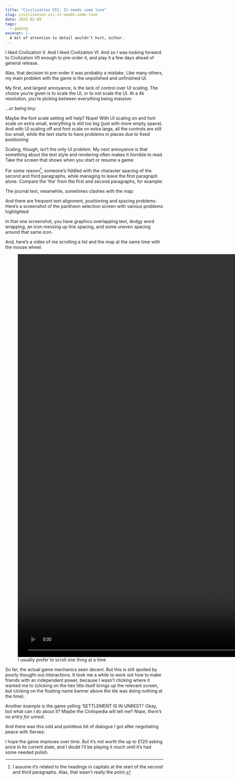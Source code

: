 ```yaml
---
title: "Civilization VII: It needs some love"
slug: civilization-vii-it-needs-some-love
date: 2025-02-09
tags:
  - gaming
excerpt: |-
  A bit of attention to detail wouldn’t hurt, either.
---
```




I liked Civilization V. And I liked Civilization VI. And so I was looking
forward to Civilization VII enough to pre-order it, and play it a few days ahead
of general release.

Alas, that decision to pre-order it was probably a mistake. Like many others, my
main problem with the game is the unpolished and unfinished UI.

My first, and largest annoyance, is the lack of control over UI scaling. The
choice you’re given is to scale the UI, or to not scale the UI. At a 4k
resolution, you’re picking between everything being massive:

<CaptionedImage
  src={ui_scaled_avif}
  alt="An in-game screenshot of Civilization VII with scaling on, showing the city build menu taking up a third of the screen."
  caption="So much scrolling in that list"
/>

...or being tiny:

<CaptionedImage
  src={ui_unscaled_avif}
  alt="An in-game screenshot of Civilization VII with scaling of, showing the city build menu taking up a ninth of the screen."
  caption="I’m starting to think Goldilocks was misunderstood"
/>

Maybe the font scale setting will help? Nope! With UI scaling on and font scale
on extra small, everything is still too big (just with more empty space). And
with UI scaling off and font scale on extra large, all the controls are still
too small, while the text starts to have problems in places due to fixed
positioning:

<CaptionedImage
  src={large_font_touching_text_png}
  alt="A screenshot of city yields without any space between some of the values."
  caption="That’s not how spacing is meant to work, Firaxis"
/>

Scaling, though, isn’t the only UI problem. My next annoyance is that something
about the text style and rendering often makes it horrible to read. Take the
screen that shows when you start or resume a game:

<CaptionedImage
  src={continue_game_avif}
  alt="A screenshot of the main game loading screen containing lots of text."
  caption="This screen really needs a bit of design thought into the layout"
/>

For some reason[^1], someone’s fiddled with the character spacing of the second
and third paragraphs, while managing to leave the first paragraph alone. Compare
the ‘the’ from the first and second paragraphs, for example:

<CaptionedImage
  src={the_spacing_png}
  alt="A screenshot comparing the rendering of the word ‘the’ from the first and second paragraph."
  caption="Why?"
/>

The journal text, meanwhile, sometimes clashes with the map:

<CaptionedImage
  src={journal_avif}
  alt="A screenshot of showing the journal text clashing with the game map."
  caption="Did anyone put any thought into that ‘Turns remaining’ text?"
/>

And there are frequent text alignment, positioning and spacing problems. Here’s
a screenshot of the pantheon selection screen with various problems highlighted:

<CaptionedImage
  src={pantheon_avif}
  alt="A screenshot of ‘Select a pantheon’ screen showing various text alignment and spacing problem."
  caption="Weird alignment and spacing problems are scattered throughout the game"
/>

In that one screenshot, you have graphics overlapping text, dodgy word wrapping,
an icon messing up line spacing, and some uneven spacing around that same icon.

And, here’s a video of me scrolling a list and the map at the same time with the
mouse wheel:

<figure>
  <video width="2560" autoPlay controls loop muted playsInline>
    <source src={scrolling_mp4} type="video/mp4" />
  </video>
  <figcaption>I usually prefer to scroll one thing at a time</figcaption>
</figure>

So far, the actual game mechanics seen decent. But this is still spoiled by
poorly thought-out interactions. It took me a while to work out how to make
friends with an independent power, because I wasn’t clicking where it wanted me
to (clicking on the hex title itself brings up the relevant screen, but clicking
on the floating name banner above the tile was doing nothing at the time).

Another example is the game yelling ‘SETTLEMENT IS IN UNREST!’ Okay, but what
can I do about it? Maybe the Civilopedia will tell me? _Nope, there’s no entry
for unrest._

And there was this odd and pointless bit of dialogue I got after negotiating
peace with Xerxes:

<CaptionedImage
  src={excuse_me_avif}
  alt="A screenshot of the screen showing dialogue between two leaders, with Xerxes saying ‘Indeed. Now if you will excuse me’"
  caption="And, of course, the continue button text is misaligned"
/>

I hope the game improves over time. But it’s not worth the up to £120 asking
price in its current state, and I doubt I’ll be playing it much until it’s had
some needed polish.

[^1]:
    I assume it’s related to the headings in capitals at the start of the second
    and third paragraphs. Alas, that wasn’t really the point.
